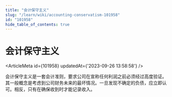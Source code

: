 ```yaml
---
title: "会计保守主义"
slug: "/learn/wiki/accounting-conservatism-101958"
id: "101958"
hide_table_of_contents: true
---
```



# 会计保守主义

<ArticleMeta id={101958} updatedAt={'2023-09-26 13:58:58'} />
<div className='border-solid border-b border-t-0 my-4 border-[var(--ifm-color-gray-300)]' />

会计保守主义是一套会计准则，要求公司在宣称任何利润之前必须经过高度验证。其一般概念是考虑到公司财务未来的最坏情况。一旦发现不确定的负债，应立即认可。相反，只有在确保收到时才能记录收入。

